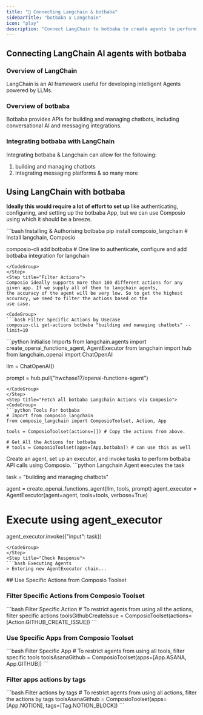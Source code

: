 ```yaml
---
title: "🚀 Connecting Langchain & botbaba"
sidebarTitle: "botbaba x Langchain"
icon: "play"
description: "Connect LangChain to botbaba to create agents to perform tasks using natural language"
---
```


## Connecting LangChain AI agents with botbaba

### Overview of LangChain

LangChain is an AI framework useful for developing intelligent Agents powered by LLMs.

### Overview of botbaba

Botbaba provides APIs for building and managing chatbots, including conversational AI and messaging integrations.

### Integrating botbaba with LangChain

Integrating botbaba & Langchain can allow for the following:

1. building and managing chatbots
2. integrating messaging platforms
& so many more

## Using LangChain with botbaba

<Steps>
<Step title="Setting Up the Environment">

**Ideally this would require a lot of effort to set up** like authenticating, configuring, and setting up the botbaba App, but we can use Composio using which it should be a breeze.

<CodeGroup>
```bash Installing & Authorising botbaba
pip install composio_langchain # Install langchain, Composio 

composio-cli add botbaba # One line to authenticate, configure and add botbaba integration for langchain
```
</CodeGroup>
</Step>
<Step title="Filter Actions">
Composio ideally supports more than 100 different actions for any given app. If we supply all of them to langchain agents, 
the accuracy of the agent will be very low. So to get the highest accuracy, we need to filter the actions based on the 
use case.

<CodeGroup>
```bash Filter Specific Actions by Usecase
composio-cli get-actions botbaba "building and managing chatbots" --limit=10
```
</CodeGroup>

</Step>
<Step title="Import Base Packages">

<CodeGroup>
```python Initialise Imports
from langchain.agents import create_openai_functions_agent, AgentExecutor
from langchain import hub
from langchain_openai import ChatOpenAI


llm = ChatOpenAI()

prompt = hub.pull("hwchase17/openai-functions-agent")
```
</CodeGroup>
</Step>
<Step title="Fetch all botbaba Langchain Actions via Composio">
<CodeGroup>
```python Tools For botbaba
# Import from composio_langchain
from composio_langchain import ComposioToolset, Action, App

tools = ComposioToolset(actions=[]) # Copy the actions from above. 

# Get All the Actions for botbaba
# tools = ComposioToolset(apps=[App.botbaba]) # can use this as well
```
</CodeGroup>
</Step>
<Step title="Execute the Agent">
Create an agent, set up an executor, and invoke tasks to perform botbaba API calls using Composio. 
<CodeGroup>
```python Langchain Agent executes the task

task = "building and managing chatbots"

agent = create_openai_functions_agent(llm, tools, prompt)
agent_executor = AgentExecutor(agent=agent, tools=tools, verbose=True)

# Execute using agent_executor
agent_executor.invoke({"input": task})
```
</CodeGroup>
</Step>
<Step title="Check Response">
```bash Executing Agents
> Entering new AgentExecutor chain...
```
</Step>
</Steps>
## Use Specific Actions from Composio Toolset

### Filter Specific Actions from Composio Toolset

<CodeGroup>
```bash Filter Specific Action
# To restrict agents from using all the actions, filter specific actions
toolsGithubCreateIssue = ComposioToolset(actions=[Action.GITHUB_CREATE_ISSUE])
```
</CodeGroup>

### Use Specific Apps from Composio Toolset
<CodeGroup>
```bash Filter Specific App
# To restrict agents from using all tools, filter specific tools
toolsAsanaGithub = ComposioToolset(apps=[App.ASANA, App.GITHUB])
```
</CodeGroup>

### Filter apps actions by tags 
<CodeGroup>
```bash Filter actions by tags
# To restrict agents from using all actions, filter the actions by tags
toolsAsanaGithub = ComposioToolset(apps=[App.NOTION], tags=[Tag.NOTION_BLOCK])
```
</CodeGroup>

